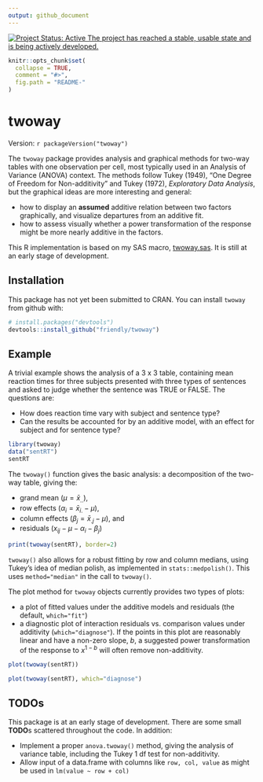 ```yaml
---
output: github_document
---
```

[![Project Status: Active The project has reached a stable, usable state and is being actively developed.](https://www.repostatus.org/badges/latest/active.svg)](https://www.repostatus.org/#active)

<!-- [![Licence](https://img.shields.io/badge/licence-GPL--3-blue.svg)](https://www.gnu.org/licenses/gpl-3.0.en.html) -->

<!-- README.md is generated from README.Rmd. Please edit that file -->

```r
knitr::opts_chunk$set(
  collapse = TRUE,
  comment = "#>",
  fig.path = "README-"
)
```

# twoway
Version: ```r packageVersion("twoway")```

The `twoway` package provides analysis and graphical methods for two-way tables with one observation per cell,
most typically used in an Analysis of Variance (ANOVA) context.
The methods follow Tukey (1949), "One Degree of Freedom for Non-additivity" and Tukey (1972), *Exploratory Data Analysis*,
but the graphical ideas are more interesting and general:

* how to display an **assumed** additive relation between two factors graphically, and visualize departures from an additive fit.
* how to assess visually whether a power transformation of the response might be more nearly additive in the factors.


This R implementation is based on my SAS macro, [twoway.sas](http://www.datavis.ca/sasmac/twoway.html). It is still at an early
stage of development.

## Installation

This package has not yet been submitted to CRAN.
You can install `twoway` from github with:

```r
# install.packages("devtools")
devtools::install_github("friendly/twoway")
```

## Example

A trivial example shows the analysis of a 3 x 3 table, containing mean reaction times for three subjects
presented with three types of sentences and asked to judge whether the sentence was TRUE or FALSE.
The questions are:

* How does reaction time vary with subject and sentence type?
* Can the results be accounted for by an additive model, with an effect for subject and for sentence type?

```r
library(twoway)
data("sentRT")
sentRT
```

The `twoway()` function gives the basic analysis: a decomposition of the two-way table, giving the:

* grand mean ($\mu = \bar{x}_{..}$), 
* row effects ($\alpha_i = \bar{x}_{i.}-\mu$), 
* column effects ($\beta_j = \bar{x}_{.j}-\mu$), and
* residuals ($x_{ij}-\mu -\alpha_i -\beta_j$)

```r
print(twoway(sentRT), border=2)
```

`twoway()` also allows for a robust fitting by row and column medians, using Tukey's idea of median polish, as implemented
in `stats::medpolish()`. This uses `method="median"` in the call to `twoway()`.

The plot method for `twoway` objects currently provides two types of plots:

* a plot of fitted values under the additive models and residuals (the default, `which="fit"`)
* a diagnostic plot of interaction residuals vs. comparison values under additivity (`which="diagnose"`). If the points in this plot are reasonably
linear and have a non-zero slope, *b*, a suggested power transformation of the response to $x^{1-b}$ will often remove
non-additivity.

```r
plot(twoway(sentRT))
```

```r
plot(twoway(sentRT), which="diagnose")
```

## TODOs

This package is at an early stage of development.  There are some small **TODO**s scattered throughout the code.  In addition:

* Implement a proper `anova.twoway()` method, giving the analysis of variance table, including the Tukey 1 df test for non-additivity.
* Allow input of a data.frame with columns like `row, col, value` as might be used in `lm(value ~ row + col)`

